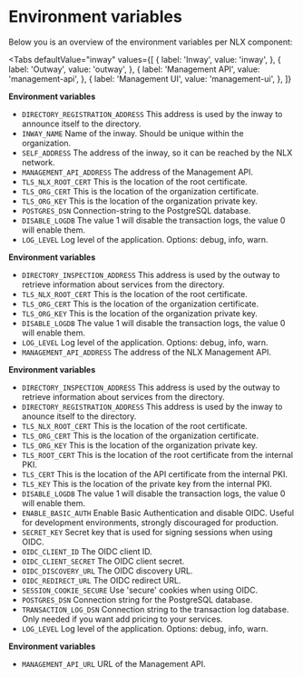 # Environment variables

Below you is an overview of the environment variables per NLX component:


<Tabs
  defaultValue="inway"
  values={[
    { label: 'Inway', value: 'inway', },
    { label: 'Outway', value: 'outway', },
    { label: 'Management API', value: 'management-api', },
    { label: 'Management UI', value: 'management-ui', },
  ]}
>
<TabItem value="inway">

**Environment variables**

- `DIRECTORY_REGISTRATION_ADDRESS` This address is used by the inway to announce itself to the directory.
- `INWAY_NAME` Name of the inway. Should be unique within the organization.
- `SELF_ADDRESS` The address of the inway, so it can be reached by the NLX network.
- `MANAGEMENT_API_ADDRESS` The address of the Management API.
- `TLS_NLX_ROOT_CERT` This is the location of the root certificate.
- `TLS_ORG_CERT` This is the location of the organization certificate.
- `TLS_ORG_KEY` This is the location of the organization private key.
- `POSTGRES_DSN` Connection-string to the PostgreSQL database.
- `DISABLE_LOGDB` The value 1 will disable the transaction logs, the value 0 will enable them.
- `LOG_LEVEL` Log level of the application. Options: debug, info, warn.

</TabItem>

<TabItem value="outway">

**Environment variables**

- `DIRECTORY_INSPECTION_ADDRESS` This address is used by the outway to retrieve information about services from the directory.
- `TLS_NLX_ROOT_CERT` This is the location of the root certificate.
- `TLS_ORG_CERT` This is the location of the organization certificate.
- `TLS_ORG_KEY` This is the location of the organization private key.
- `DISABLE_LOGDB` The value 1 will disable the transaction logs, the value 0 will enable them.
- `LOG_LEVEL` Log level of the application. Options: debug, info, warn.
- `MANAGEMENT_API_ADDRESS` The address of the NLX Management API.

</TabItem>

<TabItem value="management-api">

**Environment variables**

- `DIRECTORY_INSPECTION_ADDRESS` This address is used by the outway to retrieve information about services from the directory.
- `DIRECTORY_REGISTRATION_ADDRESS` This address is used by the inway to anounce itself to the directory.
- `TLS_NLX_ROOT_CERT` This is the location of the root certificate.
- `TLS_ORG_CERT` This is the location of the organization certificate.
- `TLS_ORG_KEY` This is the location of the organization private key.
- `TLS_ROOT_CERT` This is the location of the root certificate from the internal PKI.
- `TLS_CERT` This is the location of the API certificate from the internal PKI.
- `TLS_KEY` This is the location of the private key from the internal PKI.
- `DISABLE_LOGDB` The value 1 will disable the transaction logs, the value 0 will enable them.
- `ENABLE_BASIC_AUTH` Enable Basic Authentication and disable OIDC. Useful for development environments, strongly discouraged for production.
- `SECRET_KEY` Secret key that is used for signing sessions when using OIDC.
- `OIDC_CLIENT_ID` The OIDC client ID.
- `OIDC_CLIENT_SECRET` The OIDC client secret.
- `OIDC_DISCOVERY_URL` The OIDC discovery URL.
- `OIDC_REDIRECT_URL` The OIDC redirect URL.
- `SESSION_COOKIE_SECURE` Use 'secure' cookies when using OIDC.
- `POSTGRES_DSN` Connection string for the PostgreSQL database.
- `TRANSACTION_LOG_DSN` Connection string to the transaction log database. Only needed if you want add pricing to your services.
- `LOG_LEVEL` Log level of the application. Options: debug, info, warn.

</TabItem>

<TabItem value="management-ui">

**Environment variables**

- `MANAGEMENT_API_URL` URL of the Management API.

</TabItem>
</Tabs>
